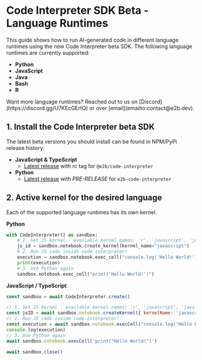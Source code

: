 # Code Interpreter SDK Beta - Language Runtimes

This guide shows how to run AI-generated code in different language runtimes using the new Code Interpreter beta SDK.
The following language runtimes are currently supported:
- **Python**
- **JavaScript**
- **Java**
- **Bash**
- **R**

<Note>
Want more language runtimes? Reached out to us on [Discord](https://discord.gg/U7KEcGErtQ) or over [email](emailto:contact@e2b.dev).
</Note>

## 1. Install the Code Interpreter beta SDK
The latest beta versions you should install can be found in NPM/PyPi release history:
- **JavaScript & TypeScript**
	- [Latest release](https://www.npmjs.com/package/@e2b/code-interpreter?activeTab=versions) with *rc* tag for `@e2b/code-interpreter`
- **Python**
	- [Latest release](https://pypi.org/project/e2b-code-interpreter/#history) with *PRE-RELEASE* for `e2b-code-interpreter`


## 2. Active kernel for the desired language
Each of the supported language runtimes has its own kernel.

**Python**
```python
with CodeInterpreter() as sandbox:
    # 1. Set JS kernel - available kernel names: 'r', 'javascript', 'java', 'bash'
    js_id = sandbox.notebook.create_kernel(kernel_name="javascript")
    # 2. Run JS code inside code interpreter!
    execution = sandbox.notebook.exec_cell("console.log('Hello World!')", kernel_id=js_id)
    print(execution)
    # 3. Use Python again
    sandbox.notebook.exec_cell("print('Hello World!')")
```

**JavaScript / TypeScript**
```js
const sandbox = await CodeInterpreter.create()

// 1. Set JS kernel - available kernel names: 'r', 'javascript', 'java', 'bash'
const jsID = await sandbox.notebook.createKernel({ kernelName: 'javascript' })
// 2. Run JS code inside code interpreter!
const execution = await sandbox.notebook.execCell("console.log('Hello World!')", { kernelID: jsID })
console.log(execution)
// 3. Use Python again
await sandbox.notebook.execCell('print("Hello World!")')

await sandbox.close()
```
